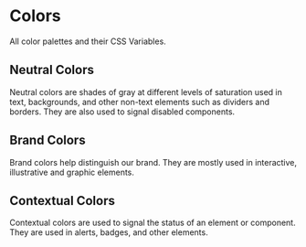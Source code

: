 
<Meta title='Tokens/Colors' />

# Colors

All color palettes and their CSS Variables.

## Neutral Colors

Neutral colors are shades of gray at different levels of saturation used in text, backgrounds, and other non-text elements such as dividers and borders. They are also used to signal disabled components.

<ColorPalette>
  <ColorItem
    title='Gray Scale'
    colors={[
      'var(--color-neutral-black)',
      'var(--color-neutral-regular)',
      'var(--color-neutral-light-1)',
      'var(--color-neutral-light-2)',
      'var(--color-neutral-light-3)',
      'var(--color-neutral-light-4)',
      'var(--color-neutral-light-5)',
      'var(--color-neutral-white)',
    ]}
  />
</ColorPalette>

## Brand Colors

Brand colors help distinguish our brand. They are mostly used in interactive, illustrative and graphic elements.

<ColorPalette>
  <ColorItem
    title='Brand Primary'
    colors={[
      'var(--color-brand-primary-dark-1)',
      'var(--color-brand-primary-regular)',
      'var(--color-brand-primary-light-1)',
      'var(--color-brand-primary-light-2)',
    ]}
  />
  <ColorItem
    title='Secondary'
    colors={[
      'var(--color-brand-secondary-dark-1)',
      'var(--color-brand-secondary-regular)',
      'var(--color-brand-secondary-light-1)',
      'var(--color-brand-secondary-light-2)',
    ]}
  />
</ColorPalette>

## Contextual Colors

Contextual colors are used to signal the status of an element or component. They are used in alerts, badges, and other elements.

<ColorPalette>
  <ColorItem
    title='Success'
    subtitle='Used for example in success messages'
    colors={[
      'var(--color-contextual-success-dark-1)',
      'var(--color-contextual-success-regular)',
      'var(--color-contextual-success-light-1)',
      'var(--color-contextual-success-light-2)',
    ]}
  />
  <ColorItem
    title='Danger'
    subtitle='Used for example in errors'
    colors={[
      'var(--color-contextual-error-dark-1)',
      'var(--color-contextual-error-regular)',
      'var(--color-contextual-error-light-1)',
      'var(--color-contextual-error-light-2)',
    ]}
  />
  <ColorItem
    title='Warning'
    subtitle='Used for example in warnings'
    colors={[
      'var(--color-contextual-warning-dark-1)',
      'var(--color-contextual-warning-regular)',
      'var(--color-contextual-warning-light-1)',
      'var(--color-contextual-warning-light-2)',
    ]}
  />
  <ColorItem
    title='Info'
    subtitle='Used to communicate informational messages.'
    colors={[
      'var(--color-contextual-info-dark-1)',
      'var(--color-contextual-info-regular)',
      'var(--color-contextual-info-light-1)',
      'var( --color-contextual-info-light-2)',
    ]}
  />
</ColorPalette>
